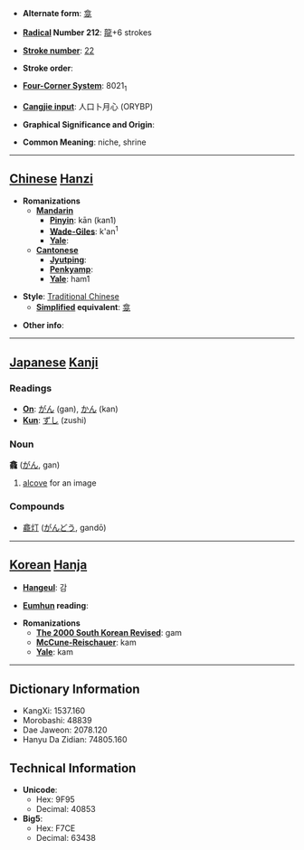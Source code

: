 * '''Alternate form''': [[龛]]

* '''[[Wiktionary:Chinese radical index| Radical]] Number 212''': [[Wiktionary:Chinese radical index 龍|龍]]+6 strokes

* '''[[Wiktionary:Chinese total strokes index|Stroke number]]''': [[Wiktionary:Chinese total strokes index 22|22]]

* '''Stroke order''': 

* '''[[Wiktionary:Chinese four corner index|Four-Corner System]]''': 8021<sub>1</sub>

* '''[[Wiktionary:Chinese Cangjie index|Cangjie input]]''': 人口卜月心 (ORYBP)

* '''Graphical Significance and Origin''': 

* '''Common Meaning''': niche, shrine

----

== [[Chinese]] [[Hanzi]] ==

* '''Romanizations'''
** '''[[Mandarin]]'''
*** '''[[Pinyin]]''': kān (kan1)
*** '''[[Wade-Giles]]''': k'an<sup>1</sup>
*** '''[[Yale]]''': 
** '''[[Cantonese]]'''
*** '''[[Jyutping]]''':
*** '''[[Penkyamp]]''': 
*** '''[[Yale]]''': ham1

* '''Style''': [[Traditional Chinese]] 
** '''[[Simplified Chinese|Simplified]] equivalent''': [[龛]]

* '''Other info''': 

----

== [[Japanese]] [[Kanji]] ==

===Readings===
* '''[[On]]''': [[がん]] (gan), [[かん]] (kan)
* '''[[Kun]]''': [[ずし]] (zushi)
===Noun===
'''龕''' ([[がん]], gan)
#[[alcove]] for an image
===Compounds===
*[[龕灯]] ([[がんどう]], gandō)
----

== [[Korean]] [[Hanja]] ==

* '''[[Hangeul]]''': 감

* '''[[Eumhun]] reading''': 

* '''Romanizations'''
** '''[[The 2000 South Korean Revised Romanization|The 2000 South Korean Revised]]''': gam
** '''[[McCune-Reischauer]]''': kam
** '''[[Yale]]''': kam

----

== Dictionary Information ==

* KangXi: 1537.160
* Morobashi: 48839
* Dae Jaweon: 2078.120
* Hanyu Da Zidian: 74805.160

== Technical Information ==

* '''Unicode''':
** Hex: 9F95
** Decimal: 40853
* '''Big5''':
** Hex: F7CE
** Decimal: 63438